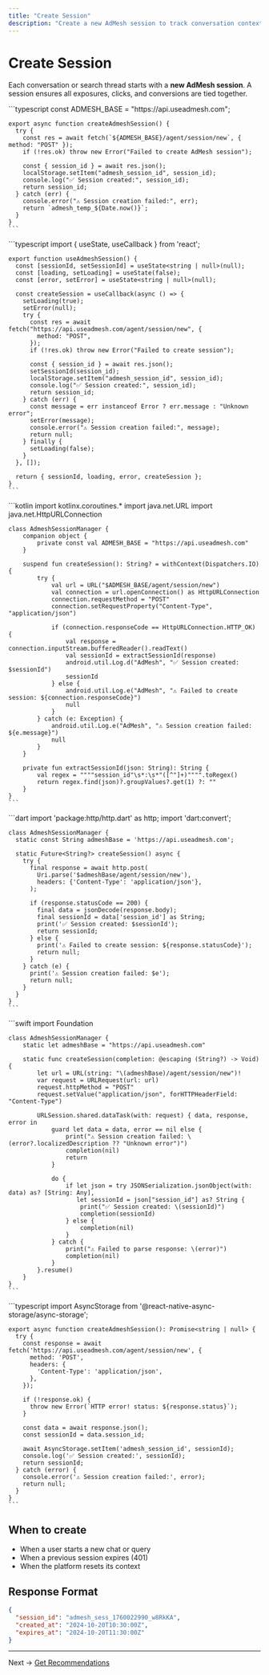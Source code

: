 ```yaml
---
title: "Create Session"
description: "Create a new AdMesh session to track conversation context"
---
```


# Create Session

Each conversation or search thread starts with a **new AdMesh session**.
A session ensures all exposures, clicks, and conversions are tied together.

<Tabs>
  <Tab title="TypeScript/JavaScript">
    ```typescript
    const ADMESH_BASE = "https://api.useadmesh.com";

    export async function createAdmeshSession() {
      try {
        const res = await fetch(`${ADMESH_BASE}/agent/session/new`, { method: "POST" });
        if (!res.ok) throw new Error("Failed to create AdMesh session");

        const { session_id } = await res.json();
        localStorage.setItem("admesh_session_id", session_id);
        console.log("✅ Session created:", session_id);
        return session_id;
      } catch (err) {
        console.error("⚠️ Session creation failed:", err);
        return `admesh_temp_${Date.now()}`;
      }
    }
    ```
  </Tab>

  <Tab title="React">
    ```typescript
    import { useState, useCallback } from 'react';

    export function useAdmeshSession() {
      const [sessionId, setSessionId] = useState<string | null>(null);
      const [loading, setLoading] = useState(false);
      const [error, setError] = useState<string | null>(null);

      const createSession = useCallback(async () => {
        setLoading(true);
        setError(null);
        try {
          const res = await fetch("https://api.useadmesh.com/agent/session/new", {
            method: "POST",
          });
          if (!res.ok) throw new Error("Failed to create session");

          const { session_id } = await res.json();
          setSessionId(session_id);
          localStorage.setItem("admesh_session_id", session_id);
          console.log("✅ Session created:", session_id);
          return session_id;
        } catch (err) {
          const message = err instanceof Error ? err.message : "Unknown error";
          setError(message);
          console.error("⚠️ Session creation failed:", message);
          return null;
        } finally {
          setLoading(false);
        }
      }, []);

      return { sessionId, loading, error, createSession };
    }
    ```
  </Tab>

  <Tab title="Android (Kotlin)">
    ```kotlin
    import kotlinx.coroutines.*
    import java.net.URL
    import java.net.HttpURLConnection

    class AdmeshSessionManager {
        companion object {
            private const val ADMESH_BASE = "https://api.useadmesh.com"
        }

        suspend fun createSession(): String? = withContext(Dispatchers.IO) {
            try {
                val url = URL("$ADMESH_BASE/agent/session/new")
                val connection = url.openConnection() as HttpURLConnection
                connection.requestMethod = "POST"
                connection.setRequestProperty("Content-Type", "application/json")

                if (connection.responseCode == HttpURLConnection.HTTP_OK) {
                    val response = connection.inputStream.bufferedReader().readText()
                    val sessionId = extractSessionId(response)
                    android.util.Log.d("AdMesh", "✅ Session created: $sessionId")
                    sessionId
                } else {
                    android.util.Log.e("AdMesh", "⚠️ Failed to create session: ${connection.responseCode}")
                    null
                }
            } catch (e: Exception) {
                android.util.Log.e("AdMesh", "⚠️ Session creation failed: ${e.message}")
                null
            }
        }

        private fun extractSessionId(json: String): String {
            val regex = """"session_id"\s*:\s*"([^"]+)"""".toRegex()
            return regex.find(json)?.groupValues?.get(1) ?: ""
        }
    }
    ```
  </Tab>

  <Tab title="Flutter (Dart)">
    ```dart
    import 'package:http/http.dart' as http;
    import 'dart:convert';

    class AdmeshSessionManager {
      static const String admeshBase = 'https://api.useadmesh.com';

      static Future<String?> createSession() async {
        try {
          final response = await http.post(
            Uri.parse('$admeshBase/agent/session/new'),
            headers: {'Content-Type': 'application/json'},
          );

          if (response.statusCode == 200) {
            final data = jsonDecode(response.body);
            final sessionId = data['session_id'] as String;
            print('✅ Session created: $sessionId');
            return sessionId;
          } else {
            print('⚠️ Failed to create session: ${response.statusCode}');
            return null;
          }
        } catch (e) {
          print('⚠️ Session creation failed: $e');
          return null;
        }
      }
    }
    ```
  </Tab>

  <Tab title="Swift/iOS">
    ```swift
    import Foundation

    class AdmeshSessionManager {
        static let admeshBase = "https://api.useadmesh.com"

        static func createSession(completion: @escaping (String?) -> Void) {
            let url = URL(string: "\(admeshBase)/agent/session/new")!
            var request = URLRequest(url: url)
            request.httpMethod = "POST"
            request.setValue("application/json", forHTTPHeaderField: "Content-Type")

            URLSession.shared.dataTask(with: request) { data, response, error in
                guard let data = data, error == nil else {
                    print("⚠️ Session creation failed: \(error?.localizedDescription ?? "Unknown error")")
                    completion(nil)
                    return
                }

                do {
                    if let json = try JSONSerialization.jsonObject(with: data) as? [String: Any],
                       let sessionId = json["session_id"] as? String {
                        print("✅ Session created: \(sessionId)")
                        completion(sessionId)
                    } else {
                        completion(nil)
                    }
                } catch {
                    print("⚠️ Failed to parse response: \(error)")
                    completion(nil)
                }
            }.resume()
        }
    }
    ```
  </Tab>

  <Tab title="React Native">
    ```typescript
    import AsyncStorage from '@react-native-async-storage/async-storage';

    export async function createAdmeshSession(): Promise<string | null> {
      try {
        const response = await fetch('https://api.useadmesh.com/agent/session/new', {
          method: 'POST',
          headers: {
            'Content-Type': 'application/json',
          },
        });

        if (!response.ok) {
          throw new Error(`HTTP error! status: ${response.status}`);
        }

        const data = await response.json();
        const sessionId = data.session_id;

        await AsyncStorage.setItem('admesh_session_id', sessionId);
        console.log('✅ Session created:', sessionId);
        return sessionId;
      } catch (error) {
        console.error('⚠️ Session creation failed:', error);
        return null;
      }
    }
    ```
  </Tab>
</Tabs>

## When to create

* When a user starts a new chat or query
* When a previous session expires (401)
* When the platform resets its context

## Response Format

```json
{
  "session_id": "admesh_sess_1760022990_w8RkKA",
  "created_at": "2024-10-20T10:30:00Z",
  "expires_at": "2024-10-20T11:30:00Z"
}
```

---

Next → [Get Recommendations](/platforms/get-recommendations)

